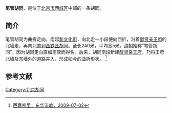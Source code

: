 {{Coord|39.9040554|116.3606599|type:landmark_region:CN-11_source:GoogleMaps|display=title}}
'''笔管胡同'''，是位于[[北京市|北京市]][[西城区|西城区]]中部的一条胡同。

==简介==
笔管胡同为曲折走向，南起[[新文化街|新文化街]]，向北走一小段便向西折，沿着[[醇亲王府南府|醇贤亲王府]]的北墙走，再向北直到[[西铁匠胡同|西铁匠胡同]]。全长240米，平均宽5米。[[清朝|清朝]]始称“笔管胡同”，因为胡同走向直如笔管而得名。后来，胡同南段新建[[醇亲王府南府|醇贤亲王府]]，乃将王府北墙及东墙外的道路并入，形成如今的曲折形状。
<ref>[http://www.bjdclib.com/subdb/laneculture/lane/200907/t20090702_4194.html 西嘉祥里，东华流韵，2009-07-02]</ref>

==参考文献==
{{reflist}}

[[Category:北京胡同|Category:北京胡同]]